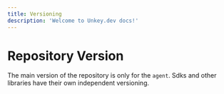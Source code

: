 ```yaml
---
title: Versioning
description: 'Welcome to Unkey.dev docs!'
---
```


# Repository Version

The main version of the repository is only for the `agent`. Sdks and other libraries have their own independent versioning.